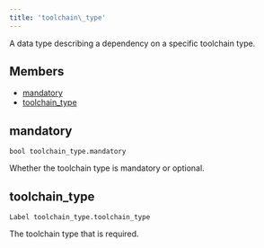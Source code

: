 ```yaml
---
title: 'toolchain\_type'
---
```




A data type describing a dependency on a specific toolchain type.

## Members

- [mandatory](#mandatory)
- [toolchain\_type](#toolchain-type)

## mandatory

```
bool toolchain_type.mandatory
```

 Whether the toolchain type is mandatory or optional.



## toolchain\_type

```
Label toolchain_type.toolchain_type
```

 The toolchain type that is required.
